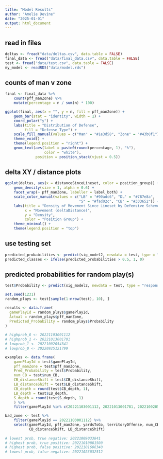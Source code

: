 ```yaml
---
title: "Model Results"
author: "Amelie Devine"
date: "2025-01-01"
output: html_document
---
```


## read in files
```r
deltas <- fread("data/deltas.csv", data.table = FALSE)
final_data <- fread("data/final_data.csv", data.table = FALSE)
test <- fread("data/test.csv", data.table = FALSE)
my_model <- readRDS("data/model.rds")
```


## counts of man v zone
```r
final <- final_data %>%
    count(pff_manZone) %>% 
    mutate(percentage = n / sum(n) * 100)

ggplot(final, aes(x = "", y = n, fill = pff_manZone)) +
    geom_bar(stat = "identity", width = 1) + 
    coord_polar("y") + 
    labs(title = "Distribution of Defense", 
         fill = "Defense Type") + 
    scale_fill_manual(values = c("Man" = "#1e3d58", "Zone" = "#43b0f1")) +
    theme_void() +
    theme(legend.position = "right") +
    geom_text(aes(label = paste0(round(percentage, 1), "%"),
                  color = "white"), 
              position = position_stack(vjust = 0.5))
```

## delta XY / distance plots
```r
ggplot(deltas, aes(x = distanceSinceLineset, color = position_group)) +
    geom_density(size = 1, alpha = 0.6) +
    facet_wrap(~ pff_manZone, labeller = label_both) +
    scale_color_manual(values = c("LB" = "#90adc6", "DL" = "#787e8a",
                                  "S" = "#fad02c", "CB" = "#333652")) +
    labs(title = "Density of Movement Since Lineset by Defensive Scheme",
         x = "Movement (deltaDistance)",
         y = "Density",
         color = "Position Group") +
    theme_minimal() +
    theme(legend.position = "top")
```

## use testing set
```r
predicted_probabilities <- predict(sig_model2, newdata = test, type = "response")
predicted_classes <- ifelse(predicted_probabilities > 0.5, 1, 0)
```

## predicted probabilities for random play(s)
```r
test$Probability <- predict(sig_model2, newdata = test, type = "response")

set.seed(1231) 
random_plays <- test[sample(1:nrow(test), 10), ]

results <- data.frame(
  gamePlayId = random_plays$gamePlayId,
  Actual = random_plays$pff_manZone,
  Predicted_Probability = random_plays$Probability
)
 
# highprob_0 <- 20221103001112 
# highprob_1 <- 20221013001781
# lowprob_1 <- 20221002054341
# lowprob_0 <- 20220925121799

examples <- data.frame(
    gamePlayId = test$gamePlayId,
    pff_manZone = test$pff_manZone,
    Pred_Probability = test$Probability,
    num_CB = test$num_CB,
    CB_distanceShift = test$CB_distanceShift,
    LB_distanceShift = test$LB_distanceShift,
    CB_depth = round(test$CB_depth, 1),
    LB_depth = test$LB_depth,
    S_depth = round(test$S_depth, 1)
    ) %>% 
    filter(gamePlayId %in% c(20221103001112, 20221013001781, 20221002054341, 20220925121799))

bad_zone <- test %>% 
    filter(gamePlayId == 20221103001112) %>% 
    select(gamePlayId, pff_manZone, yardsToGo, territoryOffense, num_CB, CB_depth, LB_depth, S_depth,
           CB_distanceShift, LB_distanceShift)
    
# lowest prob, true negative: 20221009033841
# highest prob, true positive: 20221010001500
# highest prob, false positive: 2022101606340
# lowest prob, false negative: 20221023032512
```

